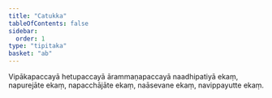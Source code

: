 ```yaml
---
title: "Catukka"
tableOfContents: false
sidebar:
  order: 1
type: "tipitaka"
basket: "ab"
---
```



<DynamicBreadcrumb />

<Paragraph number="315">
Vipākapaccayā hetupaccayā ārammaṇapaccayā naadhipatiyā ekaṃ, napurejāte ekaṃ, napacchājāte ekaṃ, naāsevane ekaṃ, navippayutte ekaṃ.
</Paragraph>